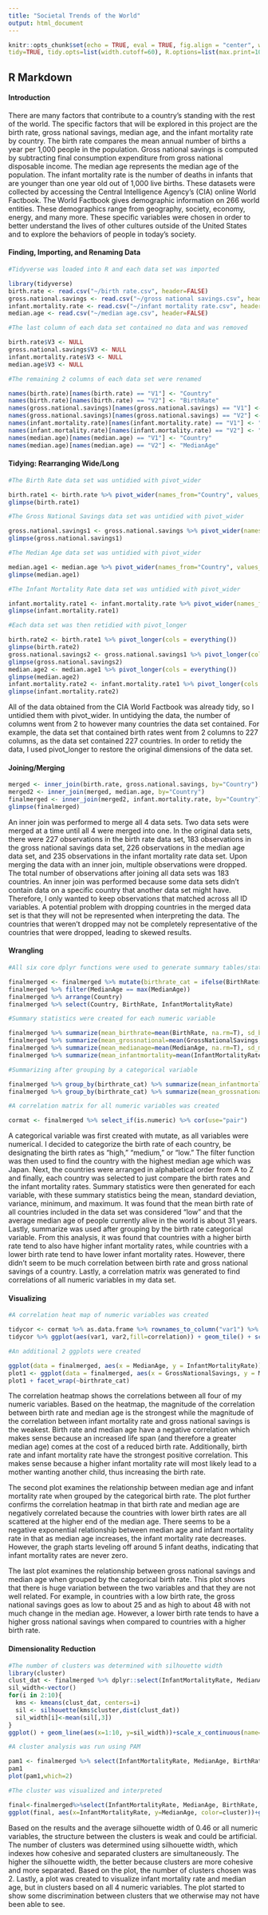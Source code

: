 ```yaml
---
title: "Societal Trends of the World"
output: html_document
---
```


```r
knitr::opts_chunk$set(echo = TRUE, eval = TRUE, fig.align = "center", warning = F, message = F,
tidy=TRUE, tidy.opts=list(width.cutoff=60), R.options=list(max.print=100))
```

## R Markdown

#### Introduction

There are many factors that contribute to a country's standing with the rest of the world. The specific factors that will be explored in this project are the birth rate, gross national savings, median age, and the infant mortality rate by country. The birth rate compares the mean annual number of births a year per 1,000 people in the population. Gross national savings is computed by subtracting final consumption expenditure from gross national disposable income. The median age represents the median age of the population. The infant mortality rate is the number of deaths in infants that are younger than one year old out of 1,000 live births. These datasets were collected by accessing the Central Intelligence Agency's (CIA) online World Factbook. The World Factbook gives demographic information on 266 world entities. These demographics range from geography, society, economy, energy, and many more. These specific variables were chosen in order to better understand the lives of other cultures outside of the United States and to explore the behaviors of people in today's society.

#### Finding, Importing, and Renaming Data

```r
#Tidyverse was loaded into R and each data set was imported

library(tidyverse)
birth.rate <- read.csv("~/birth rate.csv", header=FALSE)
gross.national.savings <- read.csv("~/gross national savings.csv", header=FALSE)
infant.mortality.rate <- read.csv("~/infant mortality rate.csv", header=FALSE)
median.age <- read.csv("~/median age.csv", header=FALSE)

#The last column of each data set contained no data and was removed

birth.rate$V3 <- NULL
gross.national.savings$V3 <- NULL
infant.mortality.rate$V3 <- NULL
median.age$V3 <- NULL

#The remaining 2 columns of each data set were renamed

names(birth.rate)[names(birth.rate) == "V1"] <- "Country"
names(birth.rate)[names(birth.rate) == "V2"] <- "BirthRate"
names(gross.national.savings)[names(gross.national.savings) == "V1"] <- "Country"
names(gross.national.savings)[names(gross.national.savings) == "V2"] <- "GrossNationalSavings"
names(infant.mortality.rate)[names(infant.mortality.rate) == "V1"] <- "Country"
names(infant.mortality.rate)[names(infant.mortality.rate) == "V2"] <- "InfantMortalityRate"
names(median.age)[names(median.age) == "V1"] <- "Country"
names(median.age)[names(median.age) == "V2"] <- "MedianAge"
```

#### Tidying: Rearranging Wide/Long

```R
#The Birth Rate data set was untidied with pivot_wider

birth.rate1 <- birth.rate %>% pivot_wider(names_from="Country", values_from="BirthRate")
glimpse(birth.rate1)

#The Gross National Savings data set was untidied with pivot_wider

gross.national.savings1 <- gross.national.savings %>% pivot_wider(names_from="Country", values_from="GrossNationalSavings")
glimpse(gross.national.savings1)

#The Median Age data set was untidied with pivot_wider

median.age1 <- median.age %>% pivot_wider(names_from="Country", values_from="MedianAge")
glimpse(median.age1)

#The Infant Mortality Rate data set was untidied with pivot_wider

infant.mortality.rate1 <- infant.mortality.rate %>% pivot_wider(names_from="Country", values_from="InfantMortalityRate")
glimpse(infant.mortality.rate1)

#Each data set was then retidied with pivot_longer

birth.rate2 <- birth.rate1 %>% pivot_longer(cols = everything())
glimpse(birth.rate2)
gross.national.savings2 <- gross.national.savings1 %>% pivot_longer(cols = everything())
glimpse(gross.national.savings2)
median.age2 <- median.age1 %>% pivot_longer(cols = everything())
glimpse(median.age2)
infant.mortality.rate2 <- infant.mortality.rate1 %>% pivot_longer(cols = everything())
glimpse(infant.mortality.rate2)
```

All of the data obtained from the CIA World Factbook was already tidy, so I untidied them with pivot_wider. In untidying the data, the number of columns went from 2 to however many countries the data set contained. For example, the data set that contained birth rates went from 2 columns to 227 columns, as the data set contained 227 countries. In order to retidy the data, I used pivot_longer to restore the original dimensions of the data set.

#### Joining/Merging

```R
merged <- inner_join(birth.rate, gross.national.savings, by="Country")
merged2 <- inner_join(merged, median.age, by="Country")
finalmerged <- inner_join(merged2, infant.mortality.rate, by="Country")
glimpse(finalmerged)
```

An inner join was performed to merge all 4 data sets. Two data sets were merged at a time until all 4 were merged into one. In the original data sets, there were 227 observations in the birth rate data set, 183 observations in the gross national savings data set, 226 observations in the median age data set, and 235 observations in the infant mortality rate data set. Upon merging the data with an inner join, multiple observations were dropped. The total number of observations after joining all data sets was 183 countries. An inner join was performed because some data sets didn't contain data on a specific country that another data set might have. Therefore, I only wanted to keep observations that matched across all ID variables. A potential problem with dropping countries in the merged data set is that they will not be represented when interpreting the data. The countries that weren't dropped may not be completely representative of the countries that were dropped, leading to skewed results.

#### Wrangling

```r

#All six core dplyr functions were used to generate summary tables/statistics

finalmerged <- finalmerged %>% mutate(birthrate_cat = ifelse(BirthRate>40, "high", ifelse(BirthRate<=40 & 20<=BirthRate, "med", "low")))
finalmerged %>% filter(MedianAge == max(MedianAge))
finalmerged %>% arrange(Country)
finalmerged %>% select(Country, BirthRate, InfantMortalityRate)

#Summary statistics were created for each numeric variable

finalmerged %>% summarize(mean_birthrate=mean(BirthRate, na.rm=T), sd_birthrate=sd(BirthRate, na.rm=T), var_birthrate=var(BirthRate, na.rm=T), min_birthrate=min(BirthRate, na.rm=T), max_birthrate=max(BirthRate, na.rm=T))
finalmerged %>% summarize(mean_grossnational=mean(GrossNationalSavings, na.rm=T), sd_grossnational=sd(GrossNationalSavings, na.rm=T), var_grossnational=var(GrossNationalSavings, na.rm=T), min_grossnational=min(GrossNationalSavings, na.rm=T), max_grossnational=max(GrossNationalSavings, na.rm=T))
finalmerged %>% summarize(mean_medianage=mean(MedianAge, na.rm=T), sd_medianage=sd(MedianAge, na.rm=T), var_medianage=var(MedianAge, na.rm=T), min_medianage=min(MedianAge, na.rm=T), max_medianage=max(MedianAge, na.rm=T))
finalmerged %>% summarize(mean_infantmortality=mean(InfantMortalityRate, na.rm=T), sd_infantmortality=sd(InfantMortalityRate, na.rm=T), var_infantmortality=var(InfantMortalityRate, na.rm=T), min_infantmortality=min(InfantMortalityRate, na.rm=T), max_infantmortality=max(InfantMortalityRate, na.rm=T))

#Summarizing after grouping by a categorical variable

finalmerged %>% group_by(birthrate_cat) %>% summarize(mean_infantmortality=mean(InfantMortalityRate, na.rm=T), sd_infantmortality=sd(InfantMortalityRate, na.rm=T), var_infantmortality=var(InfantMortalityRate, na.rm=T), min_infantmortality=min(InfantMortalityRate, na.rm=T))
finalmerged %>% group_by(birthrate_cat) %>% summarize(mean_grossnational=mean(GrossNationalSavings, na.rm=T), sd_grossnational=sd(GrossNationalSavings, na.rm=T), var_grossnational=var(GrossNationalSavings, na.rm=T), min_grossnational=min(GrossNationalSavings, na.rm=T), max_grossnational=max(GrossNationalSavings, na.rm=T))

#A correlation matrix for all numeric variables was created

cormat <- finalmerged %>% select_if(is.numeric) %>% cor(use="pair")
```

A categorical variable was first created with mutate, as all variables were numerical. I decided to categorize the birth rate of each country, be designating the birth rates as "high," "medium," or "low." The filter function was then used to find the country with the highest median age which was Japan. Next, the countries were arranged in alphabetical order from A to Z and finally, each country was selected to just compare the birth rates and the infant mortality rates. Summary statistics were then generated for each variable, with these summary statistics being the mean, standard deviation, variance, minimum, and maximum. It was found that the mean birth rate of all countries included in the data set was considered "low" and that the average median age of people currently alive in the world is about 31 years. Lastly, summarize was used after grouping by the birth rate categorical variable. From this analysis, it was found that countries with a higher birth rate tend to also have higher infant mortality rates, while countries with a lower birth rate tend to have lower infant mortality rates. However, there didn't seem to be much correlation between birth rate and gross national savings of a country. Lastly, a correlation matrix was generated to find correlations of all numeric variables in my data set.

#### Visualizing

```r
#A correlation heat map of numeric variables was created

tidycor <- cormat %>% as.data.frame %>% rownames_to_column("var1") %>% pivot_longer(-1,names_to="var2", values_to="correlation")
tidycor %>% ggplot(aes(var1, var2,fill=correlation)) + geom_tile() + scale_fill_gradient2(low="red", mid="white", high="blue") + geom_text(aes(label=round(correlation,2)),color="black", size=4) + theme(axis.text.x = element_text(angle = 90, hjust = 1)) + coord_fixed()

#An additional 2 ggplots were created

ggplot(data = finalmerged, aes(x = MedianAge, y = InfantMortalityRate)) + geom_point(size=4, aes(color = birthrate_cat), stat="summary", fun=mean) + theme_minimal() + ggtitle("Median Age vs. Infant Mortality Rate") + ylab("Infant Mortality Rate") + xlab("Median Age") + scale_x_continuous(breaks=seq(0,50,5))
plot1 <- ggplot(data = finalmerged, aes(x = GrossNationalSavings, y = MedianAge, color = birthrate_cat, group=birthrate_cat)) + geom_line() + theme(legend.position="none") + ggtitle("Gross National Savings vs. Median Age by Birth Rate") + ylab("Gross National Savings") + xlab("Median Age")
plot1 + facet_wrap(~birthrate_cat)
```

The correlation heatmap shows the correlations between all four of my numeric variables. Based on the heatmap, the magnitude of the correlation between birth rate and median age is the strongest while the magnitude of the correlation between infant mortality rate and gross national savings is the weakest. Birth rate and median age have a negative correlation which makes sense because an increased life span (and therefore a greater median age) comes at the cost of a reduced birth rate. Additionally, birth rate and infant mortality rate have the strongest positive correlation. This makes sense because a higher infant mortality rate will most likely lead to a mother wanting another child, thus increasing the birth rate.

The second plot examines the relationship between median age and infant mortality rate when grouped by the categorical birth rate. The plot further confirms the correlation heatmap in that birth rate and median age are negatively correlated because the countries with lower birth rates are all scattered at the higher end of the median age. There seems to be a negative exponential relationship between median age and infant mortality rate in that as median age increases, the infant mortality rate decreases. However, the graph starts leveling off around 5 infant deaths, indicating that infant mortality rates are never zero.

The last plot examines the relationship between gross national savings and median age when grouped by the categorical birth rate. This plot shows that there is huge variation between the two variables and that they are not well related. For example, in countries with a low birth rate, the gross national savings goes as low to about 25 and as high to about 48 with not much change in the median age. However, a lower birth rate tends to have a higher gross national savings when compared to countries with a higher birth rate.

#### Dimensionality Reduction 

```r
#The number of clusters was determined with silhouette width
library(cluster)
clust_dat <- finalmerged %>% dplyr::select(InfantMortalityRate, MedianAge, BirthRate, GrossNationalSavings)
sil_width<-vector()
for(i in 2:10){
  kms <- kmeans(clust_dat, centers=i)
  sil <- silhouette(kms$cluster,dist(clust_dat))
  sil_width[i]<-mean(sil[,3])
}
ggplot() + geom_line(aes(x=1:10, y=sil_width))+scale_x_continuous(name="k", breaks=1:10)

#A cluster analysis was run using PAM

pam1 <- finalmerged %>% select(InfantMortalityRate, MedianAge, BirthRate, GrossNationalSavings) %>% scale %>% pam(2)
pam1
plot(pam1,which=2)

#The cluster was visualized and interpreted

final<-finalmerged%>%select(InfantMortalityRate, MedianAge, BirthRate, GrossNationalSavings)%>%mutate(cluster=pam1$clustering)
ggplot(final, aes(x=InfantMortalityRate, y=MedianAge, color=cluster))+geom_point()
```

Based on the results and the average silhouette width of 0.46 or all numeric variables, the structure between the clusters is weak and could be artificial. The number of clusters was determined using silhouette width, which indexes how cohesive and separated clusters are simultaneously. The higher the silhouette width, the better because clusters are more cohesive and more separated. Based on the plot, the number of clusters chosen was 2. Lastly, a plot was created to visualize infant mortality rate and median age, but in clusters based on all 4 numeric variables. The plot started to show some discrimination between clusters that we otherwise may not have been able to see.